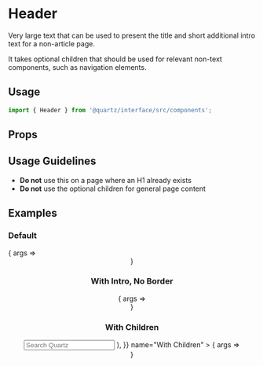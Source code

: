 
<Meta title="Header" component={Header} />

# Header

Very large text that can be used to present the title and short additional intro text for a non-article page.

It takes optional children that should be used for relevant non-text components, such as navigation elements.

## Usage 

```js
import { Header } from '@quartz/interface/src/components';
```

## Props

<Props of={Header} />

## Usage Guidelines

- **Do not** use this on a page where an H1 already exists
- **Do not** use the optional children for general page content

## Examples

### Default

<Canvas>
	<Story
		args={{
			title: "Good morning, USA"
		}}
		name="Default"
	>
		{ args => <Header {...args} /> }
	</Story>
</Canvas>

### With Intro, No Border

<Canvas>
	<Story
		args={{
			title: "Good morning, USA",
			border: false,
			intro: "I’ve got a feeling that it’s gonna be a wonderful day",
		}}
		name="With Intro"
	>
		{ args => <Header {...args} /> }
	</Story>
</Canvas>

### With Children

<Canvas>
	<Story
		args={{
			title: "Good morning, USA",
			children: (
				<form>
					<input
						style={{
							width: '200px',
							margin: '15px',
							border: '1px solid #ccc',
							borderRadius: '8px',
							padding: '5px 8px',
							fontSize: '16px',
						}}
						placeholder="Search Quartz"
						aria-label="Search"
					/>
				</form>
			),
		}}
		name="With Children"
	>
		{ args => <Header {...args} /> }
	</Story>
</Canvas>